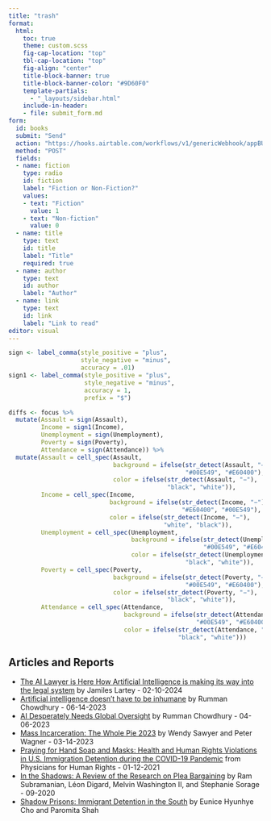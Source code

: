 ```yaml
---
title: "trash"
format: 
  html:
    toc: true
    theme: custom.scss
    fig-cap-location: "top"
    tbl-cap-location: "top"
    fig-align: "center"
    title-block-banner: true
    title-block-banner-color: "#9D60F0"
    template-partials:
      - "_layouts/sidebar.html"
    include-in-header: 
    - file: submit_form.md
form:
  id: books
  submit: "Send"
  action: "https://hooks.airtable.com/workflows/v1/genericWebhook/appBUIoApeyWu4Qvr/wflVosqXHyEMFKvK8/wtr8iHCjnnDgQGfcb"
  method: "POST"
  fields:
  - name: fiction
    type: radio
    id: fiction
    label: "Fiction or Non-Fiction?"
    values:
    - text: "Fiction"
      value: 1
    - text: "Non-fiction"
      value: 0
  - name: title
    type: text
    id: title
    label: "Title"
    required: true
  - name: author
    type: text
    id: author
    label: "Author"
  - name: link
    type: text
    id: link
    label: "Link to read"
editor: visual
---
```


```r


sign <- label_comma(style_positive = "plus", 
                    style_negative = "minus", 
                    accuracy = .01)
sign1 <- label_comma(style_positive = "plus", 
                     style_negative = "minus", 
                     accuracy = 1,
                     prefix = "$")

diffs <- focus %>% 
  mutate(Assault = sign(Assault),
         Income = sign1(Income),
         Unemployment = sign(Unemployment),
         Poverty = sign(Poverty),
         Attendance = sign(Attendance)) %>%
  mutate(Assault = cell_spec(Assault, 
                             background = ifelse(str_detect(Assault, "−"), 
                                                 "#00E549", "#E60400"),
                             color = ifelse(str_detect(Assault, "−"), 
                                            "black", "white")),
         Income = cell_spec(Income, 
                            background = ifelse(str_detect(Income, "−"), 
                                                "#E60400", "#00E549"),
                            color = ifelse(str_detect(Income, "−"), 
                                           "white", "black")),
         Unemployment = cell_spec(Unemployment, 
                                  background = ifelse(str_detect(Unemployment, "−"), 
                                                      "#00E549", "#E60400"),
                                  color = ifelse(str_detect(Unemployment, "−"), 
                                                 "black", "white")),
         Poverty = cell_spec(Poverty, 
                             background = ifelse(str_detect(Poverty, "−"), 
                                                 "#00E549", "#E60400"),
                             color = ifelse(str_detect(Poverty, "−"), 
                                            "black", "white")),
         Attendance = cell_spec(Attendance, 
                                background = ifelse(str_detect(Attendance, "−"), 
                                                    "#00E549", "#E60400"),
                                color = ifelse(str_detect(Attendance, "−"), 
                                               "black", "white"))) 
```

## Articles and Reports

-   [The AI Lawyer is Here How Artificial Intelligence is making its way into the legal system](https://www.themarshallproject.org/2024/02/10/ai-artificial-intelligence-attorney-court) by Jamiles Lartey - 02-10-2024
-   [Artificial intelligence doesn’t have to be inhumane](https://thehill.com/opinion/technology/4047323-artificial-intelligence-doesnt-have-to-be-inhumane/) by Rumman Chowdhury - 06-14-2023
-   [AI Desperately Needs Global Oversight](https://www.wired.com/story/ai-desperately-needs-global-oversight/) by Rumman Chowdhury - 04-06-2023
-   [Mass Incarceration: The Whole Pie 2023](https://www.prisonpolicy.org/reports/pie2023.html) by Wendy Sawyer and Peter Wagner - 03-14-2023
-   [Praying for Hand Soap and Masks: Health and Human Rights Violations in U.S. Immigration Detention during the COVID-19 Pandemic](https://phr.org/our-work/resources/praying-for-hand-soap-and-masks/) from Physicians for Human Rights - 01-12-2021
-   [In the Shadows: A Review of the Research on Plea Bargaining](https://www.vera.org/downloads/publications/in-the-shadows-plea-bargaining.pdf) by Ram Subramanian, Léon Digard, Melvin Washington II, and Stephanie Sorage - 09-2020
-   [Shadow Prisons: Immigrant Detention in the South](https://www.splcenter.org/20161121/shadow-prisons-immigrant-detention-south) by Eunice Hyunhye Cho and Paromita Shah

<!-- ## Recommend Something! -->

<!-- {{< form >}} -->
